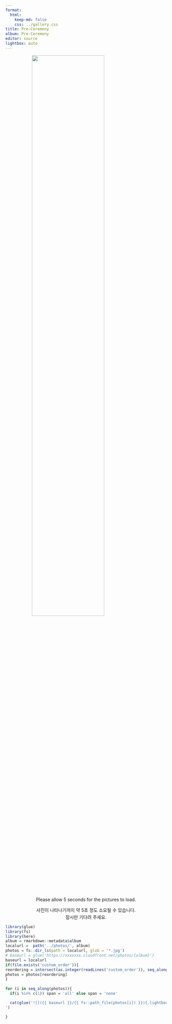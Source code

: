 ```yaml
---
format:
  html:
    keep-md: false
    css: ../gallery.css
title: Pre-Ceremony
album: Pre-Ceremony
editor: source
lightbox: auto
---
```


<!-- :::{.column-page  style="background-image: url('../images/white_wall_hash.webp');"} -->
![](../images/wedding_preceremony.png){width=67% style="margin-left: auto; margin-right: auto;display: block;" .nolightbox fig-alt='logo'}


<p align="center">
Please allow 5 seconds for the pictures to load.
</p>
<p align="center" style="margin-bottom: 2px;">
  사진이 나타나기까지 약 5초 정도 소요될 수 있습니다.
</p>
<p align="center" style="margin-top: 2px;">
  잠시만 기다려 주세요.
</p>


::: gallery

::: column-page


```r
library(glue)
library(fs)
library(here)
album = rmarkdown::metadata$album
localurl =  path('../photos/', album)
photos = fs::dir_ls(path = localurl, glob = '*.jpg')
# baseurl = glue('https://xxxxxxx.cloudfront.net/photos/{album}')
baseurl = localurl
if(file.exists('custom_order')){
reordering = intersect(as.integer(readLines('custom_order')), seq_along(photos))
photos = photos[reordering]
}
  
for (i in seq_along(photos)){
  if(i %in% c(1)) span = 'all' else span = 'none'

  cat(glue('![]({{ baseurl }}/{{ fs::path_file(photos[i]) }}){.lightbox style="column-span: {{ span }};" group="pre"}', .open = '{{', .close = '}}'), '
')

}
```
:::

:::